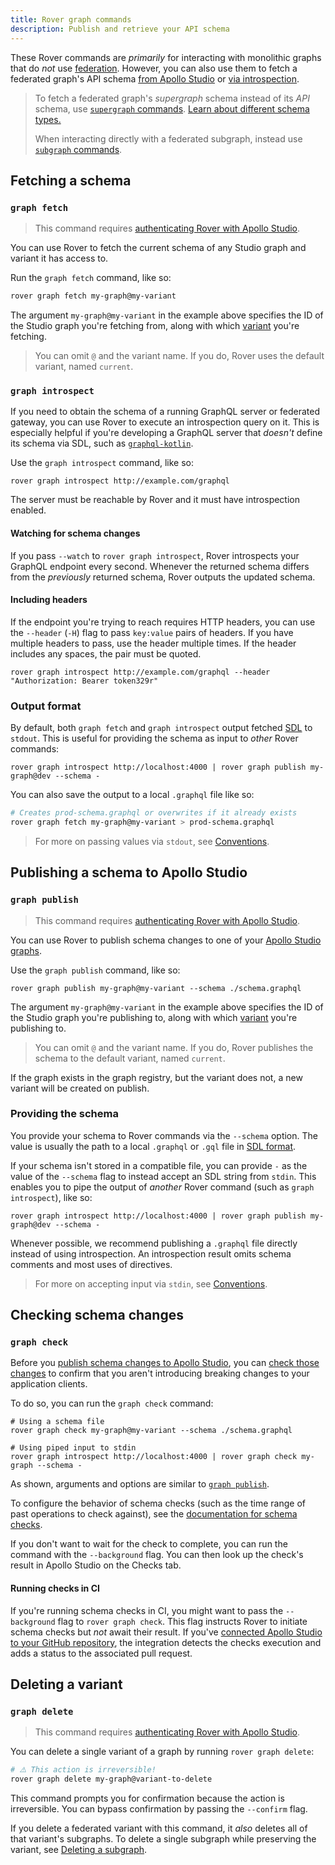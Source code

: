 ```yaml
---
title: Rover graph commands
description: Publish and retrieve your API schema
---
```


These Rover commands are _primarily_ for interacting with monolithic graphs that do _not_ use [federation](/federation/). However, you can also use them to fetch a federated graph's API schema [from Apollo Studio](#graph-fetch) or [via introspection](#graph-introspect).

> To fetch a federated graph's _supergraph_ schema instead of its _API_ schema, use [`supergraph` commands](./supergraphs/). [Learn about different schema types.](/federation/federated-types/overview/)
>
> When interacting directly with a federated subgraph, instead use [`subgraph` commands](./subgraphs/).

## Fetching a schema

### `graph fetch`

> This command requires [authenticating Rover with Apollo Studio](../configuring/#authenticating-with-apollo-studio).

You can use Rover to fetch the current schema of any Studio graph and variant it has access to.

Run the `graph fetch` command, like so:

```bash
rover graph fetch my-graph@my-variant
```

The argument `my-graph@my-variant` in the example above specifies the ID of the Studio graph you're fetching from, along with which [variant](/studio/org/graphs/#managing-variants) you're fetching.

> You can omit `@` and the variant name. If you do, Rover uses the default variant, named `current`.

### `graph introspect`

If you need to obtain the schema of a running GraphQL server or federated gateway, you can use Rover to execute an introspection query on it. This is especially helpful if you're developing a GraphQL server that _doesn't_ define its schema via SDL, such as [`graphql-kotlin`](https://github.com/ExpediaGroup/graphql-kotlin).

Use the `graph introspect` command, like so:

```shell
rover graph introspect http://example.com/graphql
```

The server must be reachable by Rover and it must have introspection enabled.

#### Watching for schema changes

If you pass `--watch` to `rover graph introspect`, Rover introspects your GraphQL endpoint every second. Whenever the returned schema differs from the _previously_ returned schema, Rover outputs the updated schema.  

#### Including headers

If the endpoint you're trying to reach requires HTTP headers, you can use the `--header` (`-H`) flag to pass `key:value` pairs of headers. If you have multiple headers to pass, use the header multiple times. If the header includes any spaces, the pair must be quoted.

```shell
rover graph introspect http://example.com/graphql --header "Authorization: Bearer token329r"
```

### Output format

By default, both `graph fetch` and `graph introspect` output fetched [SDL](/resources/graphql-glossary/#schema-definition-language-sdl) to `stdout`. This is useful for providing the schema as input to _other_ Rover commands:

```shell
rover graph introspect http://localhost:4000 | rover graph publish my-graph@dev --schema -
```

You can also save the output to a local `.graphql` file like so:

```bash
# Creates prod-schema.graphql or overwrites if it already exists
rover graph fetch my-graph@my-variant > prod-schema.graphql
```

> For more on passing values via `stdout`, see [Conventions](../conventions#using-stdout).

## Publishing a schema to Apollo Studio

### `graph publish`

> This command requires [authenticating Rover with Apollo Studio](../configuring/#authenticating-with-apollo-studio).

You can use Rover to publish schema changes to one of your [Apollo Studio graphs](/studio/org/graphs/).

Use the `graph publish` command, like so:

```shell
rover graph publish my-graph@my-variant --schema ./schema.graphql
```

The argument `my-graph@my-variant` in the example above specifies the ID of the Studio graph you're publishing to, along with which [variant](/studio/org/graphs/#managing-variants) you're publishing to.

> You can omit `@` and the variant name. If you do, Rover publishes the schema to the default variant, named `current`.

If the graph exists in the graph registry, but the variant does not, a new variant will be created on publish.

### Providing the schema

You provide your schema to Rover commands via the `--schema` option. The value is usually the path to a local `.graphql` or `.gql` file in [SDL format](/resources/graphql-glossary/#schema-definition-language-sdl).

If your schema isn't stored in a compatible file, you can provide `-` as the value of the `--schema` flag to instead accept an SDL string from `stdin`. This enables you to pipe the output of _another_ Rover command (such as `graph introspect`), like so:

```shell
rover graph introspect http://localhost:4000 | rover graph publish my-graph@dev --schema -
```

Whenever possible, we recommend publishing a `.graphql` file directly instead of using introspection. An introspection result omits schema comments and most uses of directives.

> For more on accepting input via `stdin`, see [Conventions](../conventions#using-stdin).

## Checking schema changes

### `graph check`

Before you [publish schema changes to Apollo Studio](#publishing-a-schema-to-apollo-studio), you can [check those changes](/studio/schema-checks/) to confirm that you aren't introducing breaking changes to your application clients.

To do so, you can run the `graph check` command:

```shell
# Using a schema file
rover graph check my-graph@my-variant --schema ./schema.graphql

# Using piped input to stdin
rover graph introspect http://localhost:4000 | rover graph check my-graph --schema -
```

As shown, arguments and options are similar to [`graph publish`](#graph-publish).

To configure the behavior of schema checks (such as the time range of past operations to check against), see the [documentation for schema checks](/studio/check-configurations/#using-apollo-studio-recommended).

If you don't want to wait for the check to complete, you can run the command with the `--background` flag. You can then look up the check's result in Apollo Studio on the Checks tab.

#### Running checks in CI

If you're running schema checks in CI, you might want to pass the `--background` flag to `rover graph check`. This flag instructs Rover to initiate schema checks but _not_ await their result. If you've [connected Apollo Studio to your GitHub repository](/studio/github-integration/), the integration detects the checks execution and adds a status to the associated pull request.

## Deleting a variant

### `graph delete`

> This command requires [authenticating Rover with Apollo Studio](../configuring/#authenticating-with-apollo-studio).

You can delete a single variant of a graph by running `rover graph delete`:

```bash
# ⚠️ This action is irreversible!
rover graph delete my-graph@variant-to-delete
```

This command prompts you for confirmation because the action is irreversible. You can bypass confirmation by passing the `--confirm` flag.

If you delete a federated variant with this command, it _also_ deletes all of that variant's subgraphs. To delete a single subgraph while preserving the variant, see [Deleting a subgraph](./subgraphs/#deleting-a-subgraph).
